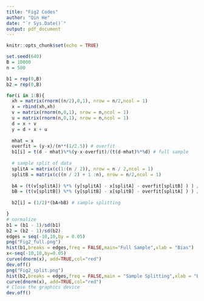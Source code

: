 ```yaml
---
title: "Fig2 Codes"
author: "Qin He"
date: "`r Sys.Date()`"
output: pdf_document
---
```


```r
knitr::opts_chunk$set(echo = TRUE)
```



```r
set.seed(640)
B = 10000
n = 500

b1 = rep(0,B)
b2 = rep(0,B)

for(i in 1:B){
  xh = matrix(rnorm((n/2),0,1), nrow = n/2,ncol = 1)
  x = rbind(xh,xh)
  v = matrix(rnorm(n,0,1), nrow = n,ncol = 1)
  u = matrix(rnorm(n,0,1), nrow = n,ncol = 1)
  d = x + v
  y = d + x + u
  
  mhat = x
  overfit = (y-x)/(n**(1/2.5)) # overfit
  b1[i] = t(d - mhat)%*%(y-x-overfit)/(t(d-mhat)%*%d) # full sample
  
  # sample split of data
  splitA = matrix(c(1:(n / 2)), nrow = n / 2,ncol = 1)
  splitB = matrix(c((n / 2) + 1 :n), nrow = n/2,ncol = 1)
  
  bA = (t(v[splitA]) %*% (y[splitA] - x[splitA] - overfit[splitB] ) ) / ( (t(v[splitA])%*%d[splitA] ) )
  bB = (t(v[splitB]) %*% (y[splitB] - x[splitB] - overfit[splitA] ) ) / ( (t(v[splitB])%*%d[splitB] ) )
  
  b2[i] = (1/2)*(bA+bB) # sample splitting

}
# normalize 
b1 = (b1 - 1)/sd(b1)
b2 = (b2 - 1)/sd(b2)
edges = seq(-10,10,by = 0.05)
png("Fig2_full.png")
hist(b1,breaks = edges,freq = FALSE,main="Full Sample",xlab = "Bias")
x<-seq(-10,10,by=0.05)
curve(dnorm(x), add=TRUE,col="red")
dev.off() 
png("Fig2_split.png")
hist(b2,breaks = edges,freq = FALSE,main = "Sample Splitting",xlab = "Bias")
curve(dnorm(x), add=TRUE,col="red")
# Close the graphics device
dev.off() 
```



